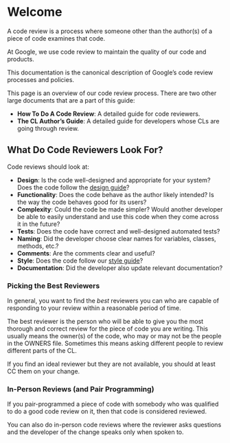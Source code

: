 # Welcome {.unnumbered}

A code review is a process where someone other than the author(s) of a piece of code examines that code.

At Google, we use code review to maintain the quality of our code and products.

This documentation is the canonical description of Google's code review processes and policies.

This page is an overview of our code review process.
There are two other large documents that are a part of this guide:

-   **How To Do A Code Review**: A detailed guide for code reviewers.
-   **The CL Author's Guide**: A detailed guide for developers whose CLs are going through review.

## What Do Code Reviewers Look For?

Code reviews should look at:

-   **Design**: Is the code well-designed and appropriate for your system? Does the code follow the [design guide](https://design.tidyverse.org/)?
-   **Functionality**: Does the code behave as the author likely intended? Is the way the code behaves good for its users?
-   **Complexity**: Could the code be made simpler? Would another developer be able to easily understand and use this code when they come across it in the future?
-   **Tests**: Does the code have correct and well-designed automated tests?
-   **Naming**: Did the developer choose clear names for variables, classes, methods, etc.?
-   **Comments**: Are the comments clear and useful?
-   **Style**: Does the code follow our [style guide](https://style.tidyverse.org/)?
-   **Documentation**: Did the developer also update relevant documentation?

### Picking the Best Reviewers

In general, you want to find the *best* reviewers you can who are capable of responding to your review within a reasonable period of time.

The best reviewer is the person who will be able to give you the most thorough and correct review for the piece of code you are writing.
This usually means the owner(s) of the code, who may or may not be the people in the OWNERS file.
Sometimes this means asking different people to review different parts of the CL.

If you find an ideal reviewer but they are not available, you should at least CC them on your change.

### In-Person Reviews (and Pair Programming)

If you pair-programmed a piece of code with somebody who was qualified to do a good code review on it, then that code is considered reviewed.

You can also do in-person code reviews where the reviewer asks questions and the developer of the change speaks only when spoken to.
